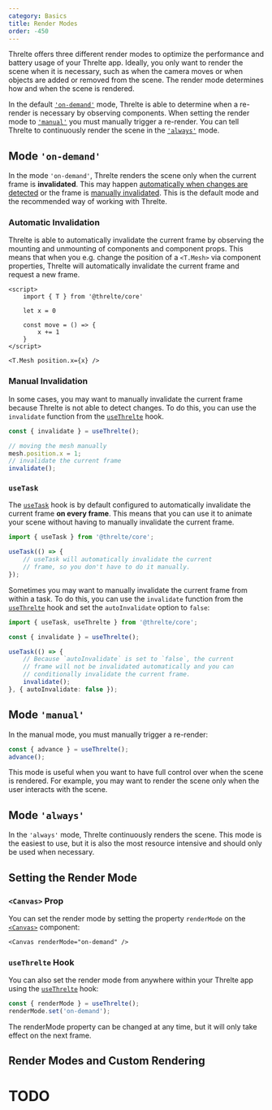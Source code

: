 ```yaml
---
category: Basics
title: Render Modes
order: -450
---
```


Threlte offers three different render modes to optimize the performance and
battery usage of your Threlte app. Ideally, you only want to render the scene
when it is necessary, such as when the camera moves or when objects are added or
removed from the scene. The render mode determines how and when the scene is
rendered.

In the default [`'on-demand'`](#mode-on-demand) mode, Threlte is able to
determine when a re-render is necessary by observing components. When setting
the render mode to [`'manual'`](#mode-manual) you must manually trigger a
re-render. You can tell Threlte to continuously render the scene in the
[`'always'`](#mode-always) mode.

## Mode `'on-demand'`

In the mode `'on-demand'`, Threlte renders the scene only when the current frame
is **invalidated**. This may happen [automatically when changes are
detected](#automatic-invalidation) or the frame is [manually
invalidated](#manual-invalidation). This is the default mode and the recommended
way of working with Threlte.

### Automatic Invalidation

Threlte is able to automatically invalidate the current frame by observing the
mounting and unmounting of components and component props. This means that when
you e.g. change the position of a `<T.Mesh>` via component properties, Threlte
will automatically invalidate the current frame and request a new frame.

```svelte
<script>
	import { T } from '@threlte/core'

	let x = 0

	const move = () => {
		x += 1
	}
</script>

<T.Mesh position.x={x} />
```

### Manual Invalidation

In some cases, you may want to manually invalidate the current frame because
Threlte is not able to detect changes. To do this, you can use the `invalidate`
function from the [`useThrelte`](/docs/reference/core/use-threlte) hook.

```ts
const { invalidate } = useThrelte();

// moving the mesh manually
mesh.position.x = 1;
// invalidate the current frame
invalidate();
```

### `useTask`

The [`useTask`](/docs/reference/core/use-task) hook is by default configured to
automatically invalidate the current frame **on every frame**. This means that you
can use it to animate your scene without having to manually invalidate the
current frame.

```ts
import { useTask } from '@threlte/core';

useTask(() => {
	// useTask will automatically invalidate the current
	// frame, so you don't have to do it manually.
});
```

Sometimes you may want to manually invalidate the current frame from within a
task. To do this, you can use the `invalidate` function from the
[`useThrelte`](/docs/reference/core/use-threlte) hook and set the `autoInvalidate`
option to `false`:

```ts
import { useTask, useThrelte } from '@threlte/core';

const { invalidate } = useThrelte();

useTask(() => {
	// Because `autoInvalidate` is set to `false`, the current
	// frame will not be invalidated automatically and you can
	// conditionally invalidate the current frame.
	invalidate();
}, { autoInvalidate: false });
```

## Mode `'manual'`

In the manual mode, you must manually trigger a re-render:

```ts
const { advance } = useThrelte();
advance();
```

This mode is useful when you want to have full control over when the scene is
rendered. For example, you may want to render the scene only when the user
interacts with the scene.

## Mode `'always'`

In the `'always'` mode, Threlte continuously renders the scene. This mode is the
easiest to use, but it is also the most resource intensive and should only be
used when necessary.

## Setting the Render Mode

### `<Canvas>` Prop

You can set the render mode by setting the property `renderMode` on the
[`<Canvas>`](/docs/reference/core/canvas) component:

```svelte
<Canvas renderMode="on-demand" />
```

### `useThrelte` Hook

You can also set the render mode from anywhere within your Threlte app using the
[`useThrelte`](/docs/reference/core/use-threlte) hook:

```ts
const { renderMode } = useThrelte();
renderMode.set('on-demand');
```

<Tip type="tip">
	The renderMode property can be changed at any time, but it will only
	take effect on the next frame.
</Tip>

## Render Modes and Custom Rendering

# TODO
